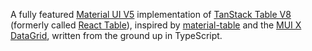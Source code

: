 A fully featured [Material UI V5](https://mui.com/) implementation of [TanStack Table V8](https://tanstack.com/table/v8) (formerly called [React Table](https://react-table-v7.tanstack.com/)),
inspired by [material-table](https://material-table.com/) and the [MUI X DataGrid](https://mui.com/x/react-data-grid/#mit-version), written
from the ground up in TypeScript.
